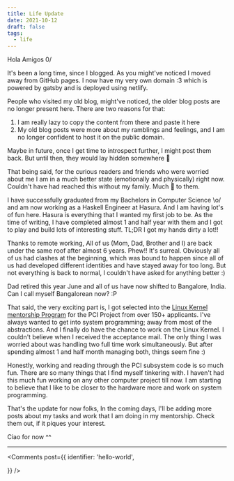 ```yaml
---
title: Life Update
date: 2021-10-12
draft: false
tags:
  - life
---
```


Hola Amigos 0/

It's been a long time, since I blogged. As you might've noticed I moved away 
from GitHub pages. I now have my very own domain :3 which is powered by gatsby
and is deployed using netlify.

People who visited my old blog, might've noticed, the older blog posts are no
longer present here. There are two reasons for that:

1. I am really lazy to copy the content from there and paste it here
2. My old blog posts were more about my ramblings and feelings, and I am no longer
   confident to host it on the public domain.

Maybe in future, once I get time to introspect further, I might post them back.
But until then, they would lay hidden somewhere 🧰

That being said, for the curious readers and friends who were worried about me
I am in a much better state (emotionally and physically) right now. Couldn't have
had reached this without my family. Much 💖 to them.

I have successfully graduated from my Bachelors in Computer Science \o/ and am
now working as a Haskell Engineer at Hasura. And I am having lot's of fun here.
Hasura is everything that I wanted my first job to be. As the time of writing,
I have completed almost 1 and half year with them and I got to play and build 
lots of interesting stuff. TL;DR I got my hands dirty a lot!! 

Thanks to remote working, All of us (Mom, Dad, Brother and I) are back under the
same roof after almost 6 years. Phew!! It's surreal. Obviously all of us had clashes
at the beginning, which was bound to happen since all of us had developed different
identities and have stayed away for too long. But not everything is back to normal, 
I couldn't have asked for anything better :)

Dad retired this year June and all of us have now shifted to Bangalore, India.
Can I call myself Bangalorean now? :P

That said, the very exciting part is, I got selected into the [Linux Kernel
mentorship Program](https://mentorship.lfx.linuxfoundation.org/project/2145d0aa-4812-4c6b-9108-42d64deea738) for the PCI Project from over 150+ applicants. I've always
wanted to get into system programming; away from most of the abstractions. And I
finally do have the chance to work on the Linux Kernel. I couldn't believe when
I received the acceptance mail. The only thing I was worried about was handling
two full time work simultaneously. But after spending almost 1 and half month
managing both, things seem fine :)

Honestly, working and reading through the PCI subsystem code is so much fun. There
are so many things that I find myself tinkering with. I haven't had 
this much fun working on any other computer project till now. I am starting to 
believe that I like to be closer to the hardware more and work on system programming.

That's the update for now folks, In the coming days, I'll be adding more posts
about my tasks and work that I am doing in my mentorship. Check them out, if it
piques your interest.

Ciao for now ^^

---


<Comments
  post={{
    identifier: 'hello-world',
    
  }}
/>